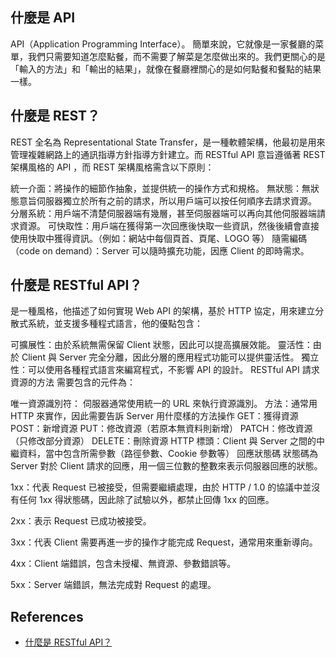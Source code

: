 ## 什麼是 API

API（Application Programming Interface）。
簡單來說，它就像是一家餐廳的菜單，我們只需要知道怎麼點餐，而不需要了解菜是怎麼做出來的。我們更關心的是「輸入的方法」和「輸出的結果」，就像在餐廳裡關心的是如何點餐和餐點的結果一樣。

## 什麼是 REST？

REST 全名為 Representational State Transfer，是一種軟體架構，他最初是用來管理複雜網路上的通訊指導方針指導方針建立。而 RESTful API 意旨遵循著 REST 架構風格的 API ，而 REST 架構風格需含以下原則：

統一介面：將操作的細節作抽象，並提供統一的操作方式和規格。
無狀態：無狀態意旨伺服器獨立於所有之前的請求，所以用戶端可以按任何順序去請求資源。
分層系統：用戶端不清楚伺服器端有幾層，甚至伺服器端可以再向其他伺服器端請求資源。
可快取性：用戶端在獲得第一次回應後快取一些資訊，然後後續會直接使用快取中獲得資訊。（例如：網站中每個頁首、頁尾、LOGO 等）
隨需編碼（code on demand）：Server 可以隨時擴充功能，因應 Client 的即時需求。

## 什麼是 RESTful API？

是一種風格，他描述了如何實現 Web API 的架構，基於 HTTP 協定，用來建立分散式系統，並支援多種程式語言，他的優點包含：

可擴展性：由於系統無需保留 Client 狀態，因此可以提高擴展效能。
靈活性：由於 Client 與 Server 完全分離，因此分層的應用程式功能可以提供靈活性。
獨立性：可以使用各種程式語言來編寫程式，不影響 API 的設計。
RESTful API 請求資源的方法
需要包含的元件為：

唯一資源識別符： 伺服器通常使用統一的 URL 來執行資源識別。
方法：通常用 HTTP 來實作，因此需要告訴 Server 用什麼樣的方法操作
GET：獲得資源
POST：新增資源
PUT：修改資源（若原本無資料則新增）
PATCH：修改資源（只修改部分資源）
DELETE：刪除資源
HTTP 標頭：Client 與 Server 之間的中繼資料，當中包含所需參數（路徑參數、Cookie 參數等）
回應狀態碼
狀態碼為 Server 對於 Client 請求的回應，用一個三位數的整數來表示伺服器回應的狀態。

1xx：代表 Request 已被接受，但需要繼續處理，由於 HTTP / 1.0 的協議中並沒有任何 1xx 得狀態碼，因此除了試驗以外，都禁止回傳 1xx 的回應。

2xx：表示 Request 已成功被接受。

3xx：代表 Client 需要再進一步的操作才能完成 Request，通常用來重新導向。

4xx：Client 端錯誤，包含未授權、無資源、參數錯誤等。

5xx：Server 端錯誤，無法完成對 Request 的處理。

## References

- [什麼是 RESTful API？](https://www.explainthis.io/zh-hant/swe/restful-api#api)
